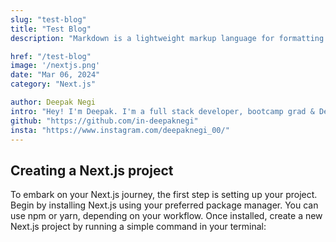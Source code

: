 ```yaml
---
slug: "test-blog"
title: "Test Blog"
description: "Markdown is a lightweight markup language for formatting text. It enables you to write in plain text syntax and turn it into structurally correct HTML."

href: "/test-blog"
image: '/nextjs.png'
date: "Mar 06, 2024"
category: "Next.js"

author: Deepak Negi
intro: "Hey! I'm Deepak. I'm a full stack developer, bootcamp grad & Dev."
github: "https://github.com/in-deepaknegi"
insta: "https://www.instagram.com/deepaknegi_00/"
---
```


## Creating a Next.js project

To embark on your Next.js journey, the first step is setting up your project. Begin by installing Next.js using your preferred package manager. You can use npm or yarn, depending on your workflow. Once installed, create a new Next.js project by running a simple command in your terminal:
